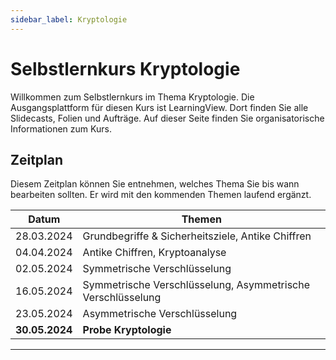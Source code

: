 ```yaml
---
sidebar_label: Kryptologie
---
```


# Selbstlernkurs Kryptologie
Willkommen zum Selbstlernkurs im Thema Kryptologie. Die Ausgangsplattform für diesen Kurs ist LearningView. Dort finden Sie alle Slidecasts, Folien und Aufträge. Auf dieser Seite finden Sie organisatorische Informationen zum Kurs.

## Zeitplan
Diesem Zeitplan können Sie entnehmen, welches Thema Sie bis wann bearbeiten sollten. Er wird mit den kommenden Themen laufend ergänzt.

| Datum          | Themen                                                      |
|----------------|-------------------------------------------------------------|
| 28.03.2024     | Grundbegriffe & Sicherheitsziele, Antike Chiffren           |
| 04.04.2024     | Antike Chiffren, Kryptoanalyse                              |
| 02.05.2024     | Symmetrische Verschlüsselung                                |
| 16.05.2024     | Symmetrische Verschlüsselung, Asymmetrische Verschlüsselung |
| 23.05.2024     | Asymmetrische Verschlüsselung                               |
| **30.05.2024** | **Probe Kryptologie**                                       |

---
